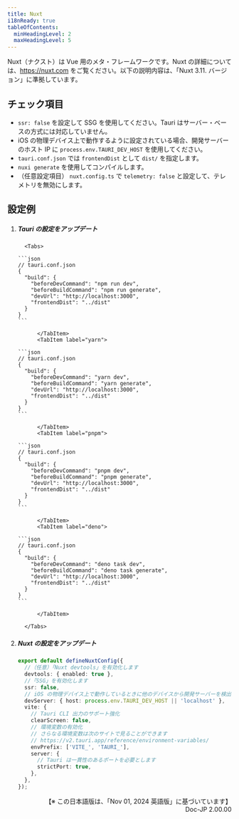 ```yaml
---
title: Nuxt
i18nReady: true
tableOfContents:
  minHeadingLevel: 2
  maxHeadingLevel: 5
---
```



Nuxt（ナクスト）は Vue 用のメタ・フレームワークです。Nuxt の詳細については、https://nuxt.com をご覧ください。以下の説明内容は、「Nuxt 3.11. バージョン」に準拠しています。

## チェック項目

- `ssr: false` を設定して SSG を使用してください。Tauri はサーバー・ベースの方式には対応していません。
- iOS の物理デバイス上で動作するように設定されている場合、開発サーバーのホスト IP に `process.env.TAURI_DEV_HOST` を使用してください。
- `tauri.conf.json` では `frontendDist` として `dist/` を指定します。
- `nuxi generate` を使用してコンパイルします。
- （任意設定項目） `nuxt.config.ts` で `telemetry: false` と設定して、テレメトリを無効にします。

## 設定例

<Steps>

1.  ##### Tauri の設定をアップデート

          <Tabs>

    <TabItem label="npm">

        ```json
        // tauri.conf.json
        {
          "build": {
            "beforeDevCommand": "npm run dev",
            "beforeBuildCommand": "npm run generate",
            "devUrl": "http://localhost:3000",
            "frontendDist": "../dist"
          }
        }
        ```

              </TabItem>
              <TabItem label="yarn">

        ```json
        // tauri.conf.json
        {
          "build": {
            "beforeDevCommand": "yarn dev",
            "beforeBuildCommand": "yarn generate",
            "devUrl": "http://localhost:3000",
            "frontendDist": "../dist"
          }
        }
        ```

              </TabItem>
              <TabItem label="pnpm">

        ```json
        // tauri.conf.json
        {
          "build": {
            "beforeDevCommand": "pnpm dev",
            "beforeBuildCommand": "pnpm generate",
            "devUrl": "http://localhost:3000",
            "frontendDist": "../dist"
          }
        }
        ```

              </TabItem>
              <TabItem label="deno">

        ```json
        // tauri.conf.json
        {
          "build": {
            "beforeDevCommand": "deno task dev",
            "beforeBuildCommand": "deno task generate",
            "devUrl": "http://localhost:3000",
            "frontendDist": "../dist"
          }
        }
        ```

              </TabItem>

          </Tabs>

1.  ##### Nuxt の設定をアップデート

    ```ts
    export default defineNuxtConfig({
      //（任意）「Nuxt devtools」を有効化します
      devtools: { enabled: true },
      //「SSG」を有効化します
      ssr: false,
      // iOS の物理デバイス上で動作しているときに他のデバイスから開発サーバーを検出可能にします
      devServer: { host: process.env.TAURI_DEV_HOST || 'localhost' },
      vite: {
        // Tauri CLI 出力のサポート強化
        clearScreen: false,
        // 環境変数の有効化
        // さらなる環境変数は次のサイトで見ることができます
        // https://v2.tauri.app/reference/environment-variables/
        envPrefix: ['VITE_', 'TAURI_'],
        server: {
          // Tauri は一貫性のあるポートを必要とします
          strictPort: true,
        },
      },
    });
    ```

</Steps>

<div style="text-align: right;">
【※ この日本語版は、「Nov 01, 2024 英語版」に基づいています】<br />
Doc-JP 2.00.00
</div>
